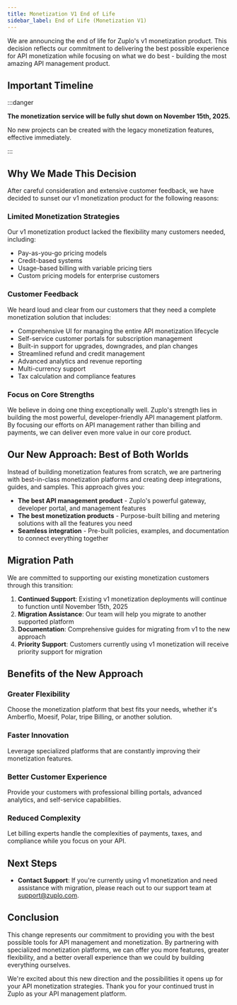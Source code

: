 ```yaml
---
title: Monetization V1 End of Life
sidebar_label: End of Life (Monetization V1)
---
```


We are announcing the end of life for Zuplo's v1 monetization product. This
decision reflects our commitment to delivering the best possible experience for
API monetization while focusing on what we do best - building the most amazing
API management product.

## Important Timeline

:::danger

**The monetization service will be fully shut down on November 15th, 2025.**

No new projects can be created with the legacy monetization features, effective
immediately.

:::

## Why We Made This Decision

After careful consideration and extensive customer feedback, we have decided to
sunset our v1 monetization product for the following reasons:

### Limited Monetization Strategies

Our v1 monetization product lacked the flexibility many customers needed,
including:

- Pay-as-you-go pricing models
- Credit-based systems
- Usage-based billing with variable pricing tiers
- Custom pricing models for enterprise customers

### Customer Feedback

We heard loud and clear from our customers that they need a complete
monetization solution that includes:

- Comprehensive UI for managing the entire API monetization lifecycle
- Self-service customer portals for subscription management
- Built-in support for upgrades, downgrades, and plan changes
- Streamlined refund and credit management
- Advanced analytics and revenue reporting
- Multi-currency support
- Tax calculation and compliance features

### Focus on Core Strengths

We believe in doing one thing exceptionally well. Zuplo's strength lies in
building the most powerful, developer-friendly API management platform. By
focusing our efforts on API management rather than billing and payments, we can
deliver even more value in our core product.

## Our New Approach: Best of Both Worlds

Instead of building monetization features from scratch, we are partnering with
best-in-class monetization platforms and creating deep integrations, guides, and
samples. This approach gives you:

- **The best API management product** - Zuplo's powerful gateway, developer
  portal, and management features
- **The best monetization products** - Purpose-built billing and metering
  solutions with all the features you need
- **Seamless integration** - Pre-built policies, examples, and documentation to
  connect everything together

## Migration Path

We are committed to supporting our existing monetization customers through this
transition:

1. **Continued Support**: Existing v1 monetization deployments will continue to
   function until November 15th, 2025
2. **Migration Assistance**: Our team will help you migrate to another supported
   platform
3. **Documentation**: Comprehensive guides for migrating from v1 to the new
   approach
4. **Priority Support**: Customers currently using v1 monetization will receive
   priority support for migration

## Benefits of the New Approach

### Greater Flexibility

Choose the monetization platform that best fits your needs, whether it's
Amberflo, Moesif, Polar, tripe Billing, or another solution.

### Faster Innovation

Leverage specialized platforms that are constantly improving their monetization
features.

### Better Customer Experience

Provide your customers with professional billing portals, advanced analytics,
and self-service capabilities.

### Reduced Complexity

Let billing experts handle the complexities of payments, taxes, and compliance
while you focus on your API.

## Next Steps

- **Contact Support**: If you're currently using v1 monetization and need
  assistance with migration, please reach out to our support team at
  support@zuplo.com.

## Conclusion

This change represents our commitment to providing you with the best possible
tools for API management and monetization. By partnering with specialized
monetization platforms, we can offer you more features, greater flexibility, and
a better overall experience than we could by building everything ourselves.

We're excited about this new direction and the possibilities it opens up for
your API monetization strategies. Thank you for your continued trust in Zuplo as
your API management platform.
